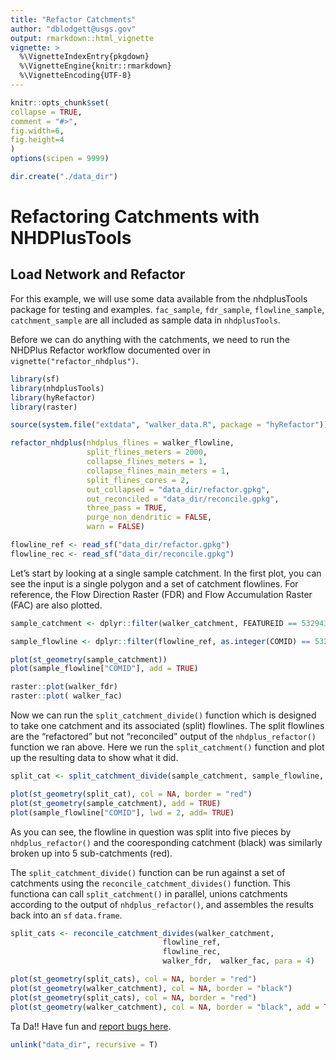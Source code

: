```yaml
---
title: "Refactor Catchments"
author: "dblodgett@usgs.gov"
output: rmarkdown::html_vignette
vignette: >
  %\VignetteIndexEntry{pkgdown}
  %\VignetteEngine{knitr::rmarkdown}
  %\VignetteEncoding{UTF-8}
---
```


  ```r
knitr::opts_chunk$set(
  collapse = TRUE,
  comment = "#>",
  fig.width=6,
  fig.height=4
)
options(scipen = 9999)
```
```r
dir.create("./data_dir")
```

# Refactoring Catchments with NHDPlusTools

## Load Network and Refactor

For this example, we will use some data available from the nhdplusTools package for testing and examples. `fac_sample`, `fdr_sample`, `flowline_sample`, `catchment_sample` are all included as sample data in `nhdplusTools`.

Before we can do anything with the catchments, we need to run the NHDPlus Refactor workflow documented over in `vignette("refactor_nhdplus")`.

```r
library(sf)
library(nhdplusTools)
library(hyRefactor)
library(raster)

source(system.file("extdata", "walker_data.R", package = "hyRefactor"))

refactor_nhdplus(nhdplus_flines = walker_flowline,
                 split_flines_meters = 2000,
                 collapse_flines_meters = 1,
                 collapse_flines_main_meters = 1,
                 split_flines_cores = 2,
                 out_collapsed = "data_dir/refactor.gpkg",
                 out_reconciled = "data_dir/reconcile.gpkg",
                 three_pass = TRUE,
                 purge_non_dendritic = FALSE,
                 warn = FALSE)

flowline_ref <- read_sf("data_dir/refactor.gpkg")
flowline_rec <- read_sf("data_dir/reconcile.gpkg")
```

Let's start by looking at a single sample catchment. In the first plot, you can see the input is a single polygon and a set of catchment flowlines. For reference, the Flow Direction Raster (FDR) and Flow Accumulation Raster (FAC) are also plotted.

```r
sample_catchment <- dplyr::filter(walker_catchment, FEATUREID == 5329435)

sample_flowline <- dplyr::filter(flowline_ref, as.integer(COMID) == 5329435)

plot(st_geometry(sample_catchment))
plot(sample_flowline["COMID"], add = TRUE)

raster::plot(walker_fdr)
raster::plot( walker_fac)
```

Now we can run the `split_catchment_divide()` function which is designed to take one catchment and its associated (split) flowlines. The split flowlines are the "refactored" but not "reconciled" output of the `nhdplus_refactor()` function we ran above. Here we run the `split_catchment()` function and plot up the resulting data to show what it did.

```r
split_cat <- split_catchment_divide(sample_catchment, sample_flowline, walker_fdr,  walker_fac)

plot(st_geometry(split_cat), col = NA, border = "red")
plot(st_geometry(sample_catchment), add = TRUE)
plot(sample_flowline["COMID"], lwd = 2, add= TRUE)
```

As you can see, the flowline in question was split into five pieces by `nhdplus_refactor()` and the cooresponding catchment (black) was similarly broken up into 5 sub-catchments (red).

The `split_catchment_divide()` function can be run against a set of catchments using the `reconcile_catchment_divides()` function. This functiona can call `split_catchment()` in parallel, unions catchments according to the output of `nhdplus_refactor()`, and assembles the results back into an `sf` `data.frame`.

```r
split_cats <- reconcile_catchment_divides(walker_catchment, 
                                  flowline_ref, 
                                  flowline_rec, 
                                  walker_fdr,  walker_fac, para = 4)

plot(st_geometry(split_cats), col = NA, border = "red")
plot(st_geometry(walker_catchment), col = NA, border = "black")
plot(st_geometry(split_cats), col = NA, border = "red")
plot(st_geometry(walker_catchment), col = NA, border = "black", add = TRUE)
```

Ta Da!! Have fun and [report bugs here](https://github.com/dblodgett-usgs/nhdplusTools/issues). 

```r
unlink("data_dir", recursive = T)
```
